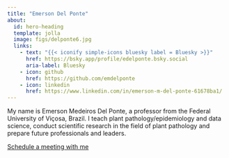 ```yaml
---
title: "Emerson Del Ponte"
about:
  id: hero-heading
  template: jolla
  image: figs/delponte6.jpg
  links:
    - text: "{{< iconify simple-icons bluesky label = Bluesky >}}"
      href: https://bsky.app/profile/edelponte.bsky.social
      aria-label: Bluesky
    - icon: github
      href: https://github.com/emdelponte
    - icon: linkedin
      href: https://www.linkedin.com/in/emerson-m-del-ponte-61678ba1/
---
```


```{=html}
<style>
body {
  background-image: url('figs/background2.png');
}
</style>
```
My name is Emerson Medeiros Del Ponte, a professor from the Federal University of Viçosa, Brazil. I teach plant pathology/epidemiology and data science, conduct scientific research in the field of plant pathology and prepare future professionals and leaders.


```{=html}
<!-- Calendly link widget begin -->
<link href="https://assets.calendly.com/assets/external/widget.css" rel="stylesheet">
<script src="https://assets.calendly.com/assets/external/widget.js" type="text/javascript" async></script>
<a href="" onclick="Calendly.initPopupWidget({url: 'https://calendly.com/delponte-ufv/meeting-availability'});return false;">Schedule a meeting with me</a>
<!-- Calendly link widget end -->
```

